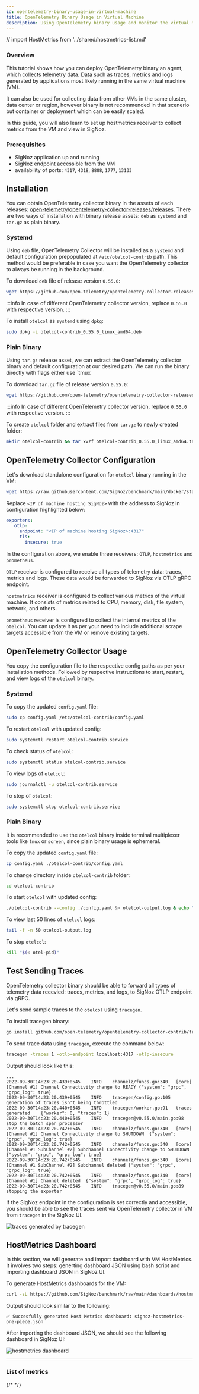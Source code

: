 ```yaml
---
id: opentelemetry-binary-usage-in-virtual-machine
title: OpenTelemetry Binary Usage in Virtual Machine
description: Using OpenTelemetry binary usage and monitor the virtual machine (VM).
---
```


// import HostMetrics from '../shared/hostmetrics-list.md'

### Overview

This tutorial shows how you can deploy OpenTelemetry binary an agent, which
collects telemetry data. Data such as traces, metrics and logs generated
by applications most likely running in the same virtual machine (VM).

It can also be used for collecting data from other VMs in the same cluster,
data center or region, however binary is not recommended in that scenerio but
container or deployment which can be easily scaled.

In this guide, you will also learn to set up hostmetrics receiver to collect
metrics from the VM and view in SigNoz.

### Prerequisites

- SigNoz application up and running
- SigNoz endpoint accessible from the VM
- availability of ports: `4317`, `4318`, `8888`, `1777`, `13133`

## Installation

You can obtain OpenTelemetry collector binary in the assets of each releases:
[open-telemetry/opentelemetry-collector-releases/releases](https://github.com/open-telemetry/opentelemetry-collector-releases/releases).
There are two ways of installation with binary release assets: `deb` as
`systemd` and `tar.gz` as plain binary.

### Systemd

Using `deb` file, OpenTelemetry Collector will be installed as a `systemd` and
default configuration prepopulated at `/etc/otelcol-contrib` path. This method
would be preferable in case you want the OpenTelemetry collector to always be
running in the background.

To download `deb` file of release version `0.55.0`:

```bash
wget https://github.com/open-telemetry/opentelemetry-collector-releases/releases/download/v0.55.0/otelcol-contrib_0.55.0_linux_amd64.deb
```

:::info
In case of different OpenTelemetry collector version, replace `0.55.0` with respective version.
:::

To install `otelcol` as `systemd` using `dpkg`:

```bash
sudo dpkg -i otelcol-contrib_0.55.0_linux_amd64.deb
```

### Plain Binary

Using `tar.gz` release asset, we can extract the OpenTelemetry collector binary
and default configuration at our desired path. We can run the binary directly
with flags either use `tmux

To download `tar.gz` file of release version `0.55.0`:

```bash
wget https://github.com/open-telemetry/opentelemetry-collector-releases/releases/download/v0.55.0/otelcol-contrib_0.55.0_linux_amd64.tar.gz
```

:::info
In case of different OpenTelemetry collector version, replace `0.55.0` with respective version.
:::

To create `otelcol` folder and extract files from `tar.gz` to newly created folder:

```bash
mkdir otelcol-contrib && tar xvzf otelcol-contrib_0.55.0_linux_amd64.tar.gz -C otelcol-contrib/
```

## OpenTelemetry Collector Configuration

Let's download standalone configuration for `otelcol` binary running in the VM:

```bash
wget https://raw.githubusercontent.com/SigNoz/benchmark/main/docker/standalone/config.yaml
```

Replace `<IP of machine hosting SigNoz>` with the address to SigNoz in configuration
highlighted below:

```yaml {3}
exporters:
   otlp:
     endpoint: "<IP of machine hosting SigNoz>:4317"
     tls:
       insecure: true
```

In the configuration above, we enable three receivers: `OTLP`, `hostmetrics`
and `prometheus`.

`OTLP` receiver is configured to receive all types of telemetry data:
traces, metrics and logs. These data would be forwarded to SigNoz via
OTLP gRPC endpoint.

`hostmetrics` receiver is configured to collect various metrics of the virtual
machine. It consists of metrics related to CPU, memory, disk, file system,
network, and others.

`prometheus` receiver is configured to collect the internal metrics of the
`otelcol`. You can update it as per your need to include additional scrape
targets accessible from the VM or remove existing targets.

## OpenTelemetry Collector Usage

You copy the configuration file to the respective config paths as per your
installation methods. Followed by respective instructions to start, restart,
and view logs of the `otelcol` binary.

### Systemd

To copy the updated `config.yaml` file:

```bash
sudo cp config.yaml /etc/otelcol-contrib/config.yaml
```

To restart `otelcol` with updated config:

```bash
sudo systemctl restart otelcol-contrib.service
```

To check status of `otelcol`:

```bash
sudo systemctl status otelcol-contrib.service
```

To view logs of `otelcol`:

```bash
sudo journalctl -u otelcol-contrib.service
```

To stop of `otelcol`:

```bash
sudo systemctl stop otelcol-contrib.service
```

### Plain Binary

It is recommended to use the `otelcol` binary inside terminal multiplexer
tools like `tmux` or `screen`, since plain binary usage is ephemeral.

To copy the updated `config.yaml` file:

```bash
cp config.yaml ./otelcol-contrib/config.yaml
```

To change directory inside `otelcol-contrib` folder:

```bash
cd otelcol-contrib
```

To start `otelcol` with updated config:

```bash
./otelcol-contrib --config ./config.yaml &> otelcol-output.log & echo "$!" > otel-pid
```

To view last 50 lines of `otelcol` logs:

```bash
tail -f -n 50 otelcol-output.log
```

To stop `otelcol`:

```bash
kill "$(< otel-pid)"
```

## Test Sending Traces

OpenTelemetry collector binary should be able to forward all types of telemetry data recevied:
traces, metrics, and logs, to SigNoz OTLP endpoint via gRPC.

Let's send sample traces to the `otelcol` using `tracegen`.

To install tracegen binary:

```bash
go install github.com/open-telemetry/opentelemetry-collector-contrib/tracegen@v0.55.0
```

To send trace data using `tracegen`, execute the command below:

```bash
tracegen -traces 1 -otlp-endpoint localhost:4317 -otlp-insecure
```

Output should look like this:

```
...
2022-09-30T14:23:20.439+0545	INFO	channelz/funcs.go:340	[core][Channel #1] Channel Connectivity change to READY	{"system": "grpc", "grpc_log": true}
2022-09-30T14:23:20.439+0545	INFO	tracegen/config.go:105	generation of traces isn't being throttled
2022-09-30T14:23:20.440+0545	INFO	tracegen/worker.go:91	traces generated	{"worker": 0, "traces": 1}
2022-09-30T14:23:20.440+0545	INFO	tracegen@v0.55.0/main.go:98	stop the batch span processor
2022-09-30T14:23:20.742+0545	INFO	channelz/funcs.go:340	[core][Channel #1] Channel Connectivity change to SHUTDOWN	{"system": "grpc", "grpc_log": true}
2022-09-30T14:23:20.742+0545	INFO	channelz/funcs.go:340	[core][Channel #1 SubChannel #2] Subchannel Connectivity change to SHUTDOWN	{"system": "grpc", "grpc_log": true}
2022-09-30T14:23:20.742+0545	INFO	channelz/funcs.go:340	[core][Channel #1 SubChannel #2] Subchannel deleted	{"system": "grpc", "grpc_log": true}
2022-09-30T14:23:20.742+0545	INFO	channelz/funcs.go:340	[core][Channel #1] Channel deleted	{"system": "grpc", "grpc_log": true}
2022-09-30T14:23:20.742+0545	INFO	tracegen@v0.55.0/main.go:89	stopping the exporter
```

If the SigNoz endpoint in the configuration is set correctly and accessible,
you should be able to see the traces sent via OpenTelemetry collector in VM
from `tracegen` in the SigNoz UI.

![traces generated by tracegen](/images/docs/tracegen-output.png)

## HostMetrics Dashboard

In this section, we will generate and import dashboard with VM HostMetrics.
It involves two steps: generting dashboard JSON using bash script and
importing dashboard JSON in SigNoz UI.

To generate HostMetrics dashboards for the VM:

```bash
curl -sL https://github.com/SigNoz/benchmark/raw/main/dashboards/hostmetrics/hostmetrics-import.sh | bash
```

Output should look similar to the following:

```
✅ Succesfully generated Host Metrics dashboard: signoz-hostmetrics-one-piece.json
```

After importing the dashboard JSON, we should see the following dashboard in SigNoz UI:

![hostmetrics dashboard](/images/docs/hostmetrics-dashboard.png)

---

### List of metrics

{/* <HostMetrics name="Virtual Machine Metrics"/> */}
